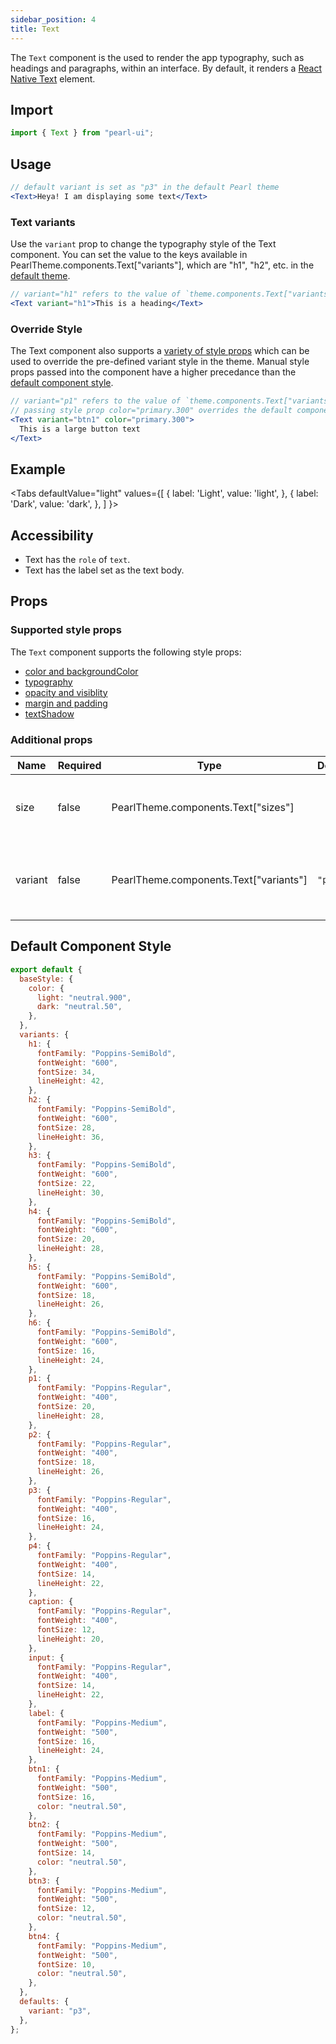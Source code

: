 ```yaml
---
sidebar_position: 4
title: Text
---
```


The `Text` component is the used to render the app typography, such as headings and paragraphs, within an interface. By default, it renders a [React Native Text](https://reactnative.dev/docs/text) element.

## Import

```jsx
import { Text } from "pearl-ui";
```

## Usage

```jsx
// default variant is set as "p3" in the default Pearl theme
<Text>Heya! I am displaying some text</Text>
```

### Text variants

Use the `variant` prop to change the typography style of the Text component. You can set the value to the keys available in <t>PearlTheme.components.Text["variants"]</t>, which are <t>"h1"</t>, <t>"h2"</t>, etc. in the [default theme](../../theming/default-theme#typography).

```jsx
// variant="h1" refers to the value of `theme.components.Text["variants"]["h1"]`
<Text variant="h1">This is a heading</Text>
```

### Override Style

The Text component also supports a [variety of style props](#supported-style-props) which can be used to override the pre-defined variant style in the theme. Manual style props passed into the component have a higher precedance than the [default component style](#default-component-style).

```jsx
// variant="p1" refers to the value of `theme.components.Text["variants"]["p1"]`
// passing style prop color="primary.300" overrides the default component style value of color="neutral.50"
<Text variant="btn1" color="primary.300">
  This is a large button text
</Text>
```

## Example


<Tabs
  defaultValue="light"
  values={[
    { label: 'Light', value: 'light', },
    { label: 'Dark', value: 'dark', },
  ]
}>
<TabItem value="light">

<Snack snackId="@agrawal-rohit/text-light" />

</TabItem>

<TabItem value="dark">

<Snack snackId="@agrawal-rohit/text-dark" />

</TabItem>
</Tabs>

## Accessibility

- Text has the `role` of `text`.
- Text has the label set as the text body.

## Props

### Supported style props

The `Text` component supports the following style props:

- [color and backgroundColor](../../getting-started/style-props#color-and-background-color)
- [typography](../../getting-started/style-props#typography)
- [opacity and visiblity](../../getting-started/style-props#opacity-and-visibility)
- [margin and padding](../../getting-started/style-props#margin-and-padding)
- [textShadow](../../getting-started/style-props#text-shadow)

### Additional props

| Name    | Required | Type                                          | Default | Description                                              |
| ------- | -------- | --------------------------------------------- | ------- | -------------------------------------------------------- |
| size    | false    | <t>PearlTheme.components.Text["sizes"]</t>    |         | Size variant to use as defined in the active theme       |
| variant | false    | <t>PearlTheme.components.Text["variants"]</t> | `"p3"`  | Typography variant to use as defined in the active theme |

## Default Component Style

```js
export default {
  baseStyle: {
    color: {
      light: "neutral.900",
      dark: "neutral.50",
    },
  },
  variants: {
    h1: {
      fontFamily: "Poppins-SemiBold",
      fontWeight: "600",
      fontSize: 34,
      lineHeight: 42,
    },
    h2: {
      fontFamily: "Poppins-SemiBold",
      fontWeight: "600",
      fontSize: 28,
      lineHeight: 36,
    },
    h3: {
      fontFamily: "Poppins-SemiBold",
      fontWeight: "600",
      fontSize: 22,
      lineHeight: 30,
    },
    h4: {
      fontFamily: "Poppins-SemiBold",
      fontWeight: "600",
      fontSize: 20,
      lineHeight: 28,
    },
    h5: {
      fontFamily: "Poppins-SemiBold",
      fontWeight: "600",
      fontSize: 18,
      lineHeight: 26,
    },
    h6: {
      fontFamily: "Poppins-SemiBold",
      fontWeight: "600",
      fontSize: 16,
      lineHeight: 24,
    },
    p1: {
      fontFamily: "Poppins-Regular",
      fontWeight: "400",
      fontSize: 20,
      lineHeight: 28,
    },
    p2: {
      fontFamily: "Poppins-Regular",
      fontWeight: "400",
      fontSize: 18,
      lineHeight: 26,
    },
    p3: {
      fontFamily: "Poppins-Regular",
      fontWeight: "400",
      fontSize: 16,
      lineHeight: 24,
    },
    p4: {
      fontFamily: "Poppins-Regular",
      fontWeight: "400",
      fontSize: 14,
      lineHeight: 22,
    },
    caption: {
      fontFamily: "Poppins-Regular",
      fontWeight: "400",
      fontSize: 12,
      lineHeight: 20,
    },
    input: {
      fontFamily: "Poppins-Regular",
      fontWeight: "400",
      fontSize: 14,
      lineHeight: 22,
    },
    label: {
      fontFamily: "Poppins-Medium",
      fontWeight: "500",
      fontSize: 16,
      lineHeight: 24,
    },
    btn1: {
      fontFamily: "Poppins-Medium",
      fontWeight: "500",
      fontSize: 16,
      color: "neutral.50",
    },
    btn2: {
      fontFamily: "Poppins-Medium",
      fontWeight: "500",
      fontSize: 14,
      color: "neutral.50",
    },
    btn3: {
      fontFamily: "Poppins-Medium",
      fontWeight: "500",
      fontSize: 12,
      color: "neutral.50",
    },
    btn4: {
      fontFamily: "Poppins-Medium",
      fontWeight: "500",
      fontSize: 10,
      color: "neutral.50",
    },
  },
  defaults: {
    variant: "p3",
  },
};
```

